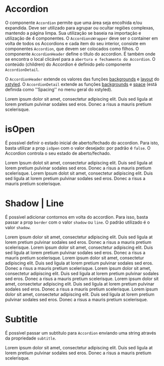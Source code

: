 
<Meta title='Data Display/Accordion' component={Accordion} />

# Accordion

O componente `Accordion` permite que uma área seja encolhida e/ou expandida. Deve ser utilizado para agrupar ou ocultar regiões complexas, mantendo a página limpa. Sua utilização se baseia na importação e utilização de 4 componentes. O `AccordionsWrapper` deve ser o container em volta de todos os Accordions e cada item do seu interior, consiste em componentes `Accordion`, que devem ser colocados como filhos.
O componente `AccordionHeader` define o título do accordion. É também onde se encontra o local clicável para a `abertura e fechamento do Accordion`. O conteúdo (children) do Accordion é definido pelo componente `AccordionDetail`.

O `AccordionHeader` extende os valores das funções [backgrounds](https://xstyled.dev/docs/background-color/#background-color) e [layout](https://xstyled.dev/docs/table-layout/) do [xstyled](https://xstyled.dev/). O `AccordionDetail` extende as funções [backgrounds](https://xstyled.dev/docs/style-props/#layout) e [space](https://xstyled.dev/docs/margin/) (está definida como ''Spacing'' no menu geral do xstyled).

<Canvas>
  <Story
    name='Base'
    parameters={{
      design: {
        type: 'figma',
        url: 'https://www.figma.com/file/O3bKxIcsj2rc1FNIRclJyT/Saturn-System?node-id=560%3A0'
      }
    }}
  >
    <SaturnThemeProvider>
      <AccordionsWrapper>
        <Accordion>
          <AccordionHeader title='Lorem Ipsum' />
          <AccordionDetail>
            <Typography>
              Lorem ipsum dolor sit amet, consectetur adipiscing elit. Duis sed ligula at lorem pretium pulvinar sodales
              sed eros. Donec a risus a mauris pretium scelerisque.
            </Typography>
          </AccordionDetail>
        </Accordion>
      </AccordionsWrapper>
    </SaturnThemeProvider>
  </Story>
</Canvas>

# isOpen

É possível definir o estado inicial de aberto/fechado do accordion. Para isto, basta utilizar a prop `isOpen` com o valor desejado: por padrão é `false`. O Accordion controla o seu estado de aberto/fechado.

<Canvas>
  <Story
    name='isOpen'
    parameters={{
      design: {
        type: 'figma',
        url: 'https://www.figma.com/file/O3bKxIcsj2rc1FNIRclJyT/Saturn-System?node-id=560%3A0'
      }
    }}
  >
    <SaturnThemeProvider>
      <AccordionsWrapper>
        <Accordion>
          <AccordionHeader title='Lorem Ipsum' />
          <AccordionDetail>
            <Typography>
              Lorem Ipsum dolot sit amet, consectetur adipiscing elit. Duis sed ligula at lorem pretium pulvinar sodales
              sed eros. Donec a risus a mauris pretium scelerisque.
            </Typography>
          </AccordionDetail>
        </Accordion>
        <Accordion expanded={true}>
          <AccordionHeader title='Lorem Ipsum' />
          <AccordionDetail>
            <Typography>
              Lorem Ipsum dolot sit amet, consectetur adipiscing elit. Duis sed ligula at lorem pretium pulvinar sodales
              sed eros. Donec a risus a mauris pretium scelerisque.
            </Typography>
          </AccordionDetail>
        </Accordion>
      </AccordionsWrapper>
    </SaturnThemeProvider>
  </Story>
</Canvas>

# Shadow | Line

É possível adicionar contornos em volta do accordion. Para isso, basta passar a prop `border` com o valor `shadow` ou `line`. O padrão utilizado é o valor `shadow`.

<Canvas>
  <Story
    name='Shadow | Line'
    parameters={{
      design: {
        type: 'figma',
        url: 'https://www.figma.com/file/O3bKxIcsj2rc1FNIRclJyT/Saturn-System?node-id=560%3A0'
      }
    }}
  >
    <SaturnThemeProvider>
      <AccordionsWrapper>
        <Accordion>
          <AccordionHeader title='Lorem Ipsum' />
          <AccordionDetail>
            <Typography>
              Lorem ipsum dolor sit amet, consectetur adipiscing elit. Duis sed ligula at lorem pretium pulvinar sodales
              sed eros. Donec a risus a mauris pretium scelerisque.
            </Typography>
          </AccordionDetail>
        </Accordion>
        <Accordion>
          <AccordionHeader title='Lorem Ipsum' />
          <AccordionDetail>
            <Typography>
              Lorem ipsum dolor sit amet, consectetur adipiscing elit. Duis sed ligula at lorem pretium pulvinar sodales
              sed eros. Donec a risus a mauris pretium scelerisque.
            </Typography>
          </AccordionDetail>
        </Accordion>
        <Accordion>
          <AccordionHeader title='Lorem Ipsum' />
          <AccordionDetail>
            <Typography>
              Lorem ipsum dolor sit amet, consectetur adipiscing elit. Duis sed ligula at lorem pretium pulvinar sodales
              sed eros. Donec a risus a mauris pretium scelerisque.
            </Typography>
          </AccordionDetail>
        </Accordion>
      </AccordionsWrapper>
      <AccordionsWrapper border='line'>
        <Accordion>
          <AccordionHeader title='Lorem Ipsum' />
          <AccordionDetail>
            <Typography>
              Lorem ipsum dolor sit amet, consectetur adipiscing elit. Duis sed ligula at lorem pretium pulvinar sodales
              sed eros. Donec a risus a mauris pretium scelerisque.
            </Typography>
          </AccordionDetail>
        </Accordion>
        <Accordion>
          <AccordionHeader title='Lorem Ipsum' />
          <AccordionDetail>
            <Typography>
              Lorem ipsum dolor sit amet, consectetur adipiscing elit. Duis sed ligula at lorem pretium pulvinar sodales
              sed eros. Donec a risus a mauris pretium scelerisque.
            </Typography>
          </AccordionDetail>
        </Accordion>
        <Accordion>
          <AccordionHeader title='Lorem Ipsum' />
          <AccordionDetail>
            <Typography>
              Lorem ipsum dolor sit amet, consectetur adipiscing elit. Duis sed ligula at lorem pretium pulvinar sodales
              sed eros. Donec a risus a mauris pretium scelerisque.
            </Typography>
          </AccordionDetail>
        </Accordion>
      </AccordionsWrapper>
    </SaturnThemeProvider>
  </Story>
</Canvas>

# Subtitle

É possível passar um subtítulo para `Accordion` enviando uma string através da propriedade `subtitle`.

<Canvas>
  <Story
    name='Subtitle'
    parameters={{
      design: {
        type: 'figma',
        url: 'https://www.figma.com/file/O3bKxIcsj2rc1FNIRclJyT/Saturn-System?node-id=560%3A0'
      }
    }}
  >
    <SaturnThemeProvider>
      <AccordionsWrapper>
        <Accordion>
          <AccordionHeader title='Lorem Ipsum' subtitle='Lorem Ipsum' />
          <AccordionDetail>
            <Typography>
              Lorem ipsum dolor sit amet, consectetur adipiscing elit. Duis sed ligula at lorem pretium pulvinar sodales
              sed eros. Donec a risus a mauris pretium scelerisque.
            </Typography>
          </AccordionDetail>
        </Accordion>
      </AccordionsWrapper>
    </SaturnThemeProvider>
  </Story>
</Canvas>

<ArgsTable of={Accordion} />
